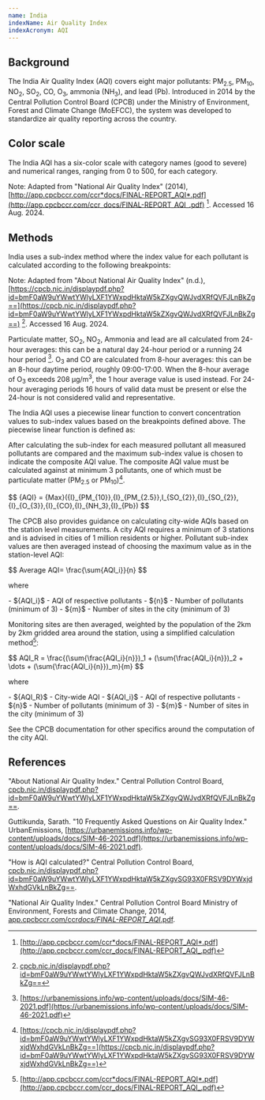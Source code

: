 ```yaml
---
name: India
indexName: Air Quality Index
indexAcronym: AQI
---
```



## Background

The India Air Quality Index (AQI) covers eight major pollutants: PM<sub>2.5</sub>, PM<sub>10</sub>, NO<sub>2</sub>, SO<sub>2</sub>, CO, O<sub>3</sub>, ammonia (NH<sub>3</sub>), and lead (Pb). Introduced in 2014 by the Central Pollution Control Board (CPCB) under the Ministry of Environment, Forest and Climate Change (MoEFCC), the system was developed to standardize air quality reporting across the country.

## Color scale

The India AQI has a six-color scale with category names (good to severe) and numerical ranges, ranging from 0 to 500, for each category.

<ColorScale index="india" value={true} />

Note: Adapted from "National Air Quality Index" (2014), [http://app.cpcbccr.com/ccr*docs/FINAL-REPORT_AQI*.pdf](http://app.cpcbccr.com/ccr_docs/FINAL-REPORT_AQI_.pdf) [^1]. Accessed 16 Aug. 2024.

## Methods

India uses a sub-index method where the index value for each pollutant is calculated according to the following breakpoints:

<BreakpointsTable index="india" />

Note: Adapted from "About National Air Quality Index" (n.d.), [https://cpcb.nic.in/displaypdf.php?id=bmF0aW9uYWwtYWlyLXF1YWxpdHktaW5kZXgvQWJvdXRfQVFJLnBkZg==](https://cpcb.nic.in/displaypdf.php?id=bmF0aW9uYWwtYWlyLXF1YWxpdHktaW5kZXgvQWJvdXRfQVFJLnBkZg==) [^4]. Accessed 16 Aug. 2024.

Particulate matter, SO<sub>2</sub>, NO<sub>2</sub>, Ammonia and lead are all calculated from 24-hour averages: this can be a natural day 24-hour period or a running 24 hour period [^2]. O<sub>3</sub> and CO are calculated from 8-hour averages: this can be an 8-hour daytime period, roughly 09:00-17:00. When the 8-hour average of O<sub>3</sub> exceeds 208 µg/m<sup>3</sup>, the 1 hour average value is used instead. For 24-hour averaging periods 16 hours of valid data must be present or else the 24-hour is not considered valid and representative.

The India AQI uses a piecewise linear function to convert concentration values to sub-index values based on the breakpoints defined above. The piecewise linear function is defined as:

<PiecewiseLatexDoc label="AQI" />

After calculating the sub-index for each measured pollutant all measured pollutants are compared and the maximum sub-index value is chosen to indicate the composite AQI value. The composite AQI value must be calculated against at minimum 3 pollutants, one of which must be particulate matter (PM<sub>2.5</sub> or PM<sub>10</sub>)[^3].

<div class="latex-container">
$$
{AQI} = {Max}({I}_{PM_{10}},{I}_{PM_{2.5}},I_{SO_{2}},{I}_{SO_{2}},{I}_{O_{3}},{I}_{CO},{I}_{NH_3},{I}_{Pb})
$$
</div>

The CPCB also provides guidance on calculating city-wide AQIs based on the station level measurements. A city AQI requires a minimum of 3 stations and is advised in cities of 1 million residents or higher. Pollutant sub-index values are then averaged instead of choosing the maximum value as in the station-level AQI:

<div class="latex-container">
$$
Average AQI= \frac{\sum{AQI_i}}{n}
$$
</div>

where

<div class="latex-container">
  - ${AQI_i}$ - AQI of respective pollutants - ${n}$ - Number of pollutants
  (minimum of 3) - ${m}$ - Number of sites in the city (minimum of 3)
</div>

Monitoring sites are then averaged, weighted by the population of the 2km by 2km gridded area around the station, using a simplified calculation method[^1]:

<div class="latex-container">
$$
AQI_R = \frac{(\sum{\frac{AQI_i}{n}})_1 + (\sum{\frac{AQI_i}{n}})_2 + \dots + (\sum{\frac{AQI_i}{n}})_m}{m}
$$
</div>

where

<div class="latex-container">
  - ${AQI_R}$ - City-wide AQI - ${AQI_i}$ - AQI of respective pollutants - ${n}$
  - Number of pollutants (minimum of 3) - ${m}$ - Number of sites in the city
  (minimum of 3)
</div>

See the CPCB documentation for other specifics around the computation of the city AQI.

## References

"About National Air Quality Index." Central Pollution Control Board, [cpcb.nic.in/displaypdf.php?id=bmF0aW9uYWwtYWlyLXF1YWxpdHktaW5kZXgvQWJvdXRfQVFJLnBkZg==](https://cpcb.nic.in/displaypdf.php?id=bmF0aW9uYWwtYWlyLXF1YWxpdHktaW5kZXgvQWJvdXRfQVFJLnBkZg==).

Guttikunda, Sarath. "10 Frequently Asked Questions on Air Quality Index." UrbanEmissions, [https://urbanemissions.info/wp-content/uploads/docs/SIM-46-2021.pdf](https://urbanemissions.info/wp-content/uploads/docs/SIM-46-2021.pdf).

"How is AQI calculated?" Central Pollution Control Board, [cpcb.nic.in/displaypdf.php?id=bmF0aW9uYWwtYWlyLXF1YWxpdHktaW5kZXgvSG93X0FRSV9DYWxjdWxhdGVkLnBkZg==](https://cpcb.nic.in/displaypdf.php?id=bmF0aW9uYWwtYWlyLXF1YWxpdHktaW5kZXgvSG93X0FRSV9DYWxjdWxhdGVkLnBkZg==).

"National Air Quality Index." Central Pollution Control Board Ministry of Environment, Forests and Climate Change, 2014, [app.cpcbccr.com/ccr*docs/FINAL-REPORT_AQI*.pdf](http://app.cpcbccr.com/ccr_docs/FINAL-REPORT_AQI_.pdf).

[^1]: [http://app.cpcbccr.com/ccr*docs/FINAL-REPORT_AQI*.pdf](http://app.cpcbccr.com/ccr_docs/FINAL-REPORT_AQI_.pdf)
[^2]: [https://urbanemissions.info/wp-content/uploads/docs/SIM-46-2021.pdf](https://urbanemissions.info/wp-content/uploads/docs/SIM-46-2021.pdf)
[^3]: [https://cpcb.nic.in/displaypdf.php?id=bmF0aW9uYWwtYWlyLXF1YWxpdHktaW5kZXgvSG93X0FRSV9DYWxjdWxhdGVkLnBkZg==](https://cpcb.nic.in/displaypdf.php?id=bmF0aW9uYWwtYWlyLXF1YWxpdHktaW5kZXgvSG93X0FRSV9DYWxjdWxhdGVkLnBkZg==)
[^4]: [cpcb.nic.in/displaypdf.php?id=bmF0aW9uYWwtYWlyLXF1YWxpdHktaW5kZXgvQWJvdXRfQVFJLnBkZg==](https://cpcb.nic.in/displaypdf.php?id=bmF0aW9uYWwtYWlyLXF1YWxpdHktaW5kZXgvQWJvdXRfQVFJLnBkZg==)
